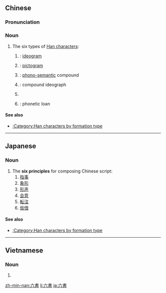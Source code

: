 {{also|六书}}
==Chinese==
{{zh-forms|s=六书}}
{{wikipedia|Chinese character classification}}

===Pronunciation===
{{zh-pron
|m=liùshū
|c=luk6 syu1
|mn=lio̍k-su
|cat=n
}}

===Noun===
{{zh-noun}}

# The six types of [[Han character]]s:
## {{zh-l|指事}}: [[ideogram]]
## {{zh-l|象形}}: [[pictogram]]
## {{zh-l|形聲}}: [[phono-semantic]] compound
## {{zh-l|會意}}: compound ideograph
## {{zh-l|轉注}}
## {{zh-l|假借}}: phonetic loan

====See also====
* [[:Category:Han characters by formation type]]

----

==Japanese==
{{ja-kanjitab|りく|しょ|yomi=on}}

===Noun===
{{ja-noun|りくしょ}}

# The '''six principles''' for composing Chinese script:
## [[指事]]
## [[象形]]
## [[形声]]
## [[会意]]
## [[転注]]
## [[仮借]]

====See also====
* [[:Category:Han characters by formation type]]

----

==Vietnamese==
{{vi-hantutab}}

===Noun===
{{vi-hantu}}

# {{han tu form of|lục thư|The six types of [[Han character]]s:
## 指事 (Chỉ sự): [[ideogram]]
## 象形 (Tượng hình): [[pictogram]]
## 形聲 (Hình thanh): [[phono-semantic]] compound
## 會意 (Hội ý): compound ideograph
## 轉注 (Chuyển chú)
## 假借 (Giả tá): phonetic loan}}

[[zh-min-nan:六書]]
[[li:六書]]
[[ja:六書]]